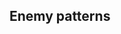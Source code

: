 ==Enemy patterns==
{{Section}}
{{Map/Image|
{{Map/ImageNode|Start|x=118|y=234}}
{{Map/ImageNode|A|x=208|y=270}}
{{Map/ImageNode|C|x=260|y=203}}
{{Map/ImageNode|E|x=293|y=307}}
{{Map/ImageNode|G|x=368|y=320}}
{{Map/ImageNode|H|x=392|y=203}}
{{Map/ImageNode|K|x=509|y=203}}
{{Map/ImageNode|M|x=607|y=186}}
{{Map/ImageNode|L|x=509|y=166}}
{{Map/ImageNode|J|x=456|y=108}}
{{Map/ImageNode|I|x=392|y=166}}
{{Map/ImageNode|D|x=260|y=166}}
{{Map/ImageNode|F|x=307|y=273}}
{{Map/ImageNode|B|x=223|y=236}}
{{Map/ImageNode|N|x=121|y=189}}
}}
<div class="scrollable" style="width:800px;max-height:400px;overflow:auto;">
{{NodeInfo
|A
|Empty
}}
{{Map/Nodes|name=任務部隊C群前衛部隊
|B
|Normal/BaseXP
|{{Formation|Line Ahead}}
|100
|Light Cruiser He-Class/Flagship
|Destroyer I-Class/Late Model
|Destroyer I-Class
|Destroyer I-Class
|Destroyer I-Class
|Destroyer I-Class
|-
|B
|Normal/BaseXP
|{{Formation|Line Ahead}}
|120
|Light Cruiser He-Class/Flagship
|Destroyer I-Class/Late Model
|Destroyer I-Class/Late Model
|Destroyer I-Class
|Destroyer I-Class
|Destroyer I-Class
|-
|B
|Normal/BaseXP
|{{Formation|Line Ahead}}
|130
|Light Cruiser He-Class/Flagship
|Destroyer I-Class/Late Model
|Destroyer I-Class/Late Model
|Destroyer I-Class/Late Model
|Destroyer I-Class
|Destroyer I-Class
|-
|B
|Normal/BaseXP
|{{Formation|Line Ahead}}
|140
|Light Cruiser He-Class/Flagship
|Light Carrier Nu-Class/Elite
|Destroyer I-Class/Late Model
|Destroyer I-Class/Late Model
|Destroyer I-Class
|Destroyer I-Class
|-
|B
|Normal/BaseXP
|{{Formation|Line Ahead}}
|150
|Heavy Cruiser Ri-Class/Flagship
|Light Cruiser He-Class/Flagship
|Destroyer I-Class/Late Model
|Destroyer I-Class/Late Model
|Destroyer I-Class
|Destroyer I-Class
}}
{{Map/Nodes|name=通商破壊潜水艦隊II群
|C
|Normal/BaseXP
|{{Formation|Echelon}}
|20
|Submarine Ka-Class/Elite
|Submarine Ka-Class
|Submarine Ka-Class
|-
|C
|Normal/BaseXP
|{{Formation|Line Abreast}}
|20
|Submarine Ka-Class/Elite
|Submarine Ka-Class
|Submarine Ka-Class
|Submarine Ka-Class
|-
|C
|Normal/BaseXP
|{{Formation|Echelon}}
|30
|Submarine Ka-Class/Elite
|Submarine Ka-Class
|Submarine Ka-Class
|Submarine Ka-Class
|-
|C
|Normal/BaseXP
|{{Formation|Echelon}}
|30
|Submarine Ka-Class/Elite
|Submarine Ka-Class
|Submarine Ka-Class
|Submarine Ka-Class
|Submarine Ka-Class
|-
|C
|Normal/BaseXP
|{{Formation|Line Abreast}}
|40
|Submarine Ka-Class/Elite
|Submarine Ka-Class/Elite
|Submarine Ka-Class
|Submarine Ka-Class
|Submarine Ka-Class
|-
|C
|Normal/BaseXP
|{{Formation|Echelon}}
|50
|Submarine Ka-Class/Elite
|Submarine Ka-Class/Elite
|Submarine Ka-Class
|Submarine Ka-Class
|Submarine Ka-Class
}}
{{Map/Nodes|name=任務部隊A群機動部隊(第二波)
|D
|Aerial/BaseXP
|{{Formation|Diamond}}
|110
|Light Carrier Nu-Class/Elite
|Light Carrier Nu-Class/Elite
|Light Cruiser Tsu-Class/Elite
|Destroyer I-Class
|Destroyer I-Class
|Destroyer I-Class
|-
|D
|Aerial/BaseXP
|{{Formation|Diamond}}
|110
|Light Carrier Nu-Class/Elite
|Light Carrier Nu-Class/Elite
|Light Cruiser Tsu-Class/Elite
|Destroyer I-Class/Late Model
|Destroyer I-Class
|Destroyer I-Class
|-
|D
|Aerial/BaseXP
|{{Formation|Diamond}}
|120
|Light Carrier Nu-Class/Flagship
|Light Carrier Nu-Class/Elite
|Light Cruiser Tsu-Class/Elite
|Destroyer I-Class/Late Model
|Destroyer I-Class/Late Model
|Destroyer I-Class/Late Model
|-
|D
|Aerial/BaseXP
|{{Formation|Diamond}}
|130
|Light Carrier Nu-Class/Flagship
|Light Carrier Nu-Class/Elite
|Light Carrier Nu-Class/Elite
|Light Cruiser Tsu-Class/Elite
|Destroyer I-Class/Late Model
|Destroyer I-Class/Late Model
|-
|D
|Aerial/BaseXP
|{{Formation|Diamond}}
|140
|Standard Carrier Wo-Class/Flagship
|Light Carrier Nu-Class/Elite
|Light Carrier Nu-Class/Elite
|Light Cruiser Tsu-Class/Elite
|Destroyer I-Class/Late Model
|Destroyer I-Class/Late Model
|-
|D
|Aerial/BaseXP
|{{Formation|Diamond}}
|150
|Standard Carrier Wo-Class/Flagship II
|Light Carrier Nu-Class/Elite
|Light Carrier Nu-Class/Elite
|Light Cruiser Tsu-Class/Elite
|Destroyer I-Class/Late Model
|Destroyer I-Class/Late Model
}}
{{Map/Nodes|name=通商破壊潜水艦隊III群
|E
|Normal/BaseXP
|{{Formation|Echelon}}
|20
|Submarine Ka-Class/Elite
|Submarine Ka-Class
|Submarine Ka-Class
|-
|E
|Normal/BaseXP
|{{Formation|Echelon}}
|20
|Submarine Ka-Class
|Submarine Ka-Class
|Submarine Ka-Class
|Submarine Ka-Class
|-
|E
|Normal/BaseXP
|{{Formation|Echelon}}
|30
|Submarine Ka-Class/Elite
|Submarine Ka-Class
|Submarine Ka-Class
|Submarine Ka-Class
|-
|E
|Normal/BaseXP
|{{Formation|Echelon}}
|30
|Submarine Ka-Class
|Submarine Ka-Class
|Submarine Ka-Class
|Submarine Ka-Class
|Submarine Ka-Class
|-
|E
|Normal/BaseXP
|{{Formation|Echelon}}
|40
|Submarine Ka-Class/Elite
|Submarine Ka-Class
|Submarine Ka-Class
|Submarine Ka-Class
|Submarine Ka-Class
|-
|E
|Normal/BaseXP
|{{Formation|Echelon}}
|50
|Submarine Ka-Class/Elite
|Submarine Ka-Class/Elite
|Submarine Ka-Class
|Submarine Ka-Class
|Submarine Ka-Class
}}
{{Map/Nodes|name=任務部隊C群機動部隊
|F
|Aerial/BaseXP
|{{Formation|Diamond}}
|50
|Standard Carrier Wo-Class/Elite
|Heavy Cruiser Ri-Class/Elite
|Destroyer I-Class
|Destroyer I-Class
|Destroyer I-Class
|Destroyer I-Class
|-
|F
|Aerial/BaseXP
|{{Formation|Diamond}}
|50
|Light Carrier Nu-Class/Elite
|Light Carrier Nu-Class/Elite
|Heavy Cruiser Ri-Class/Elite
|Destroyer I-Class
|Destroyer I-Class
|Destroyer I-Class
|-
|F
|Aerial/BaseXP
|{{Formation|Diamond}}
|60
|Standard Carrier Wo-Class/Flagship
|Heavy Cruiser Ri-Class/Elite
|Destroyer I-Class
|Destroyer I-Class
|Destroyer I-Class
|Destroyer I-Class
|-
|F
|Aerial/BaseXP
|{{Formation|Diamond}}
|60
|Light Carrier Nu-Class/Flagship
|Light Carrier Nu-Class/Elite
|Heavy Cruiser Ri-Class/Elite
|Destroyer I-Class
|Destroyer I-Class
|Destroyer I-Class
|-
|F
|Aerial/BaseXP
|{{Formation|Diamond}}
|70
|Standard Carrier Wo-Class/Flagship
|Light Carrier Nu-Class
|Heavy Cruiser Ri-Class/Elite
|Destroyer I-Class
|Destroyer I-Class
|Destroyer I-Class
|-
|F
|Aerial/BaseXP
|{{Formation|Diamond}}
|70
|Standard Carrier Wo-Class/Flagship
|Light Carrier Nu-Class/Elite
|Heavy Cruiser Ri-Class/Elite
|Destroyer I-Class
|Destroyer I-Class
|Destroyer I-Class
|-
|F
|Aerial/BaseXP
|{{Formation|Diamond}}
|70
|Standard Carrier Wo-Class/Flagship
|Light Carrier Nu-Class/Elite
|Light Cruiser Tsu-Class/Elite
|Destroyer I-Class
|Destroyer I-Class
|Destroyer I-Class
|-
|F
|Aerial/BaseXP
|{{Formation|Diamond}}
|80
|Standard Carrier Wo-Class/Flagship
|Standard Carrier Wo-Class/Elite
|Light Cruiser Tsu-Class/Elite
|Destroyer I-Class
|Destroyer I-Class
|Destroyer I-Class
}}
{{NodeInfo
|G
|Resource
|Ammo
|20 + ({{LandingCraft}} * 5) up to a max of 35
}}
{{NodeInfo
|H
|Empty
}}
{{Map/Nodes|name=通商破壊潜水艦隊I群
|I
|Normal/BaseXP
|{{Formation|Line Ahead}}<br>{{Formation|Echelon}}
|20
|Submarine Ka-Class/Flagship
|Submarine Ka-Class/Elite
|Submarine Ka-Class
|Submarine Ka-Class
|-
|I
|Normal/BaseXP
|{{Formation|Line Ahead}}<br>{{Formation|Echelon}}
|30
|Submarine Ka-Class/Flagship
|Submarine Ka-Class/Elite
|Submarine Ka-Class/Elite
|Submarine Ka-Class
|Submarine Ka-Class
|-
|I
|Normal/BaseXP
|{{Formation|Line Ahead}}<br>{{Formation|Echelon}}
|40
|Submarine Yo-Class/Flagship
|Submarine Ka-Class/Elite
|Submarine Ka-Class/Elite
|Submarine Ka-Class
|Submarine Ka-Class
}}
{{Map/Nodes|name=任務部隊A群機動部隊本隊
|J
|Normal/BaseXP
|{{Formation|Diamond}}
|170
|Standard Carrier Wo-Class/Flagship
|Light Cruiser He-Class/Elite
|Destroyer I-Class/Late Model
|Destroyer I-Class/Late Model
|Destroyer I-Class
|Destroyer I-Class
|-
|J
|Normal/BaseXP
|{{Formation|Diamond}}
|170
|Standard Carrier Wo-Class/Flagship
|Light Carrier Nu-Class
|Light Carrier Nu-Class
|Destroyer I-Class/Late Model
|Destroyer I-Class/Late Model
|Transport Ship Wa-Class
|-
|J
|Normal/BaseXP
|{{Formation|Diamond}}
|180
|Standard Carrier Wo-Class/Flagship
|Light Carrier Nu-Class
|Light Carrier Nu-Class
|Light Carrier Nu-Class
|Destroyer I-Class/Late Model
|Destroyer I-Class/Late Model
|-
|J
|Normal/BaseXP
|{{Formation|Diamond}}
|200
|Standard Carrier Wo-Class/Flagship II
|Light Carrier Nu-Class
|Light Carrier Nu-Class
|Light Carrier Nu-Class
|Destroyer I-Class/Late Model
|Destroyer I-Class/Late Model
|-
|J
|Normal/BaseXP
|{{Formation|Diamond}}
|220
|Standard Carrier Wo-Class/Flagship II
|Light Carrier Nu-Class
|Light Carrier Nu-Class
|Light Cruiser Tsu-Class/Elite
|Destroyer I-Class/Late Model
|Destroyer I-Class/Late Model
|-
|J
|Normal/BaseXP
|{{Formation|Diamond}}
|220
|Standard Carrier Wo-Class/Kai Flagship
|Light Carrier Nu-Class
|Light Carrier Nu-Class
|Light Cruiser Tsu-Class/Elite
|Destroyer I-Class/Late Model
|Destroyer I-Class/Late Model
}}
{{Map/Nodes|name=任務部隊支援水上打撃部隊
|K
|Normal/BaseXP
|{{Formation|Line Ahead}}
|70
|Heavy Cruiser Ri-Class/Flagship
|Light Cruiser To-Class/Elite
|Destroyer I-Class/Late Model
|Destroyer I-Class
|Destroyer I-Class
|Destroyer I-Class
|-
|K
|Normal/BaseXP
|{{Formation|Double Line}}
|80
|Heavy Cruiser Ri-Class/Flagship
|Heavy Cruiser Ri-Class/Elite
|Light Cruiser To-Class/Elite
|Destroyer I-Class/Late Model
|Destroyer I-Class
|Destroyer I-Class
|-
|K
|Normal/BaseXP
|{{Formation|Line Ahead}}
|90
|Heavy Cruiser Ri-Class/Flagship
|Heavy Cruiser Ri-Class/Elite
|Light Cruiser To-Class/Elite
|Destroyer I-Class/Late Model
|Destroyer I-Class
|Destroyer I-Class
|-
|K
|Normal/BaseXP
|{{Formation|Double Line}}
|100
|Heavy Cruiser Ri-Class/Flagship
|Battleship Ru-Class/Elite
|Light Cruiser To-Class/Elite
|Destroyer I-Class/Late Model
|Destroyer I-Class
|Destroyer I-Class
|-
|K
|Normal/BaseXP
|{{Formation|Line Ahead}}
|110
|Heavy Cruiser Ri-Class/Flagship
|Battleship Ru-Class/Elite
|Light Cruiser To-Class/Elite
|Destroyer I-Class/Late Model
|Destroyer I-Class
|Destroyer I-Class
}}
{{Map/Nodes|name=任務部隊A群機動部隊(第一波)
|L
|Aerial/BaseXP
|{{Formation|Diamond}}
|100
|Light Carrier Nu-Class/Flagship
|Light Carrier Nu-Class/Elite
|Light Cruiser Tsu-Class/Elite
|Destroyer I-Class
|Destroyer I-Class
|Destroyer I-Class
|-
|L
|Aerial/BaseXP
|{{Formation|Diamond}}
|100
|Light Carrier Nu-Class/Flagship
|Light Carrier Nu-Class/Elite
|Light Carrier Nu-Class/Elite
|Light Cruiser Tsu-Class/Elite
|Destroyer I-Class
|Destroyer I-Class
|-
|L
|Aerial/BaseXP
|{{Formation|Diamond}}
|110
|Standard Carrier Wo-Class/Flagship
|Light Carrier Nu-Class/Elite
|Light Carrier Nu-Class/Elite
|Light Cruiser Tsu-Class/Elite
|Destroyer I-Class
|Destroyer I-Class
|-
|L
|Aerial/BaseXP
|{{Formation|Diamond}}
|120
|Standard Carrier Wo-Class/Flagship II
|Light Carrier Nu-Class/Elite
|Light Carrier Nu-Class/Elite
|Light Cruiser Tsu-Class/Elite
|Destroyer I-Class
|Destroyer I-Class
|-
|L
|Aerial/BaseXP
|{{Formation|Diamond}}
|120
|Standard Carrier Wo-Class/Flagship II
|Standard Carrier Wo-Class/Elite
|Light Carrier Nu-Class/Elite
|Light Cruiser Tsu-Class/Elite
|Destroyer I-Class
|Destroyer I-Class
|-
|L
|Aerial/BaseXP
|{{Formation|Diamond}}
|130
|Standard Carrier Wo-Class/Flagship II
|Standard Carrier Wo-Class/Flagship II
|Light Carrier Nu-Class/Elite
|Light Cruiser Tsu-Class/Elite
|Destroyer I-Class
|Destroyer I-Class
}}
{{NodeInfo
|M
|Resource
|Fuel
|40 + ({{LandingCraft}} * 10) up to a max of 70
}}
{{NodeInfo
|N
|Resource
|Fuel
|300-500-700-1000 ('''pre-clear''')
|-
|N
|Resource
|Ammo
|300-500 ('''pre-clear''')
|-
|N
|Resource
|Steel
|100-300 ('''pre-clear''')
|-
|N
|Resource
|Bauxite
|100-200 ('''pre-clear''')
|-
|N
|Resource
|Fuel
|30-50-70-100 ('''post-clear''')
|-
|N
|Resource
|Ammo
|50-70-100 ('''post-clear''')
|-
|N
|Resource
|Steel
|50-70-100 ('''post-clear''')
|N
|Resource
|Bauxite
|50 ('''post-clear''')
}}
</div> <!-- overflow -->
{{SectionEnd}}